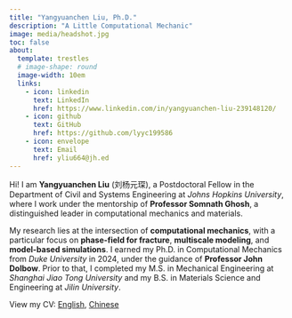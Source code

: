 ```yaml
---
title: "Yangyuanchen Liu, Ph.D."
description: "A Little Computational Mechanic"
image: media/headshot.jpg
toc: false
about: 
  template: trestles
  # image-shape: round
  image-width: 10em
  links:
    - icon: linkedin
      text: LinkedIn
      href: https://www.linkedin.com/in/yangyuanchen-liu-239148120/
    - icon: github
      text: GitHub
      href: https://github.com/lyyc199586
    - icon: envelope
      text: Email
      href: yliu664@jh.ed
---
```


Hi! I am **Yangyuanchen Liu** (刘杨元琛), a Postdoctoral Fellow in the Department of Civil and Systems Engineering at *Johns Hopkins University*, where I work under the mentorship of **Professor Somnath Ghosh**, a distinguished leader in computational mechanics and materials.

My research lies at the intersection of **computational mechanics**, with a particular focus on **phase-field for fracture**, **multiscale modeling**, and **model-based simulations**. I earned my Ph.D. in Computational Mechanics from *Duke University* in 2024, under the guidance of **Professor John Dolbow**. Prior to that, I completed my M.S. in Mechanical Engineering at *Shanghai Jiao Tong University* and my B.S. in Materials Science and Engineering at *Jilin University*.

View my CV: [English](files/cv.pdf), [Chinese](files/cv_cn.pdf)